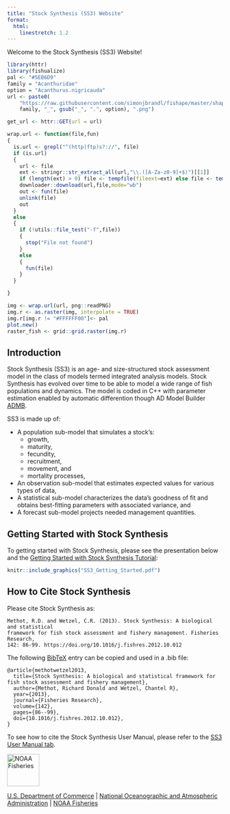 ```yaml
---
title: "Stock Synthesis (SS3) Website"
format: 
  html: 
    linestretch: 1.2
---
```


Welcome to the Stock Synthesis (SS3) Website!

```r
library(httr)
library(fishualize)
pal <- "#5EB6D9"
family = "Acanthuridae"
option = "Acanthurus.nigricauda"
url <- paste0(
    "https://raw.githubusercontent.com/simonjbrandl/fishape/master/shapes/",
    family, "_", gsub("_", ".", option), ".png")

get_url <- httr::GET(url = url)

wrap.url <- function(file,fun)
{
  is.url <- grepl("^(http|ftp)s?://", file)
  if (is.url)
  {
    url <- file
    ext <- stringr::str_extract_all(url,"\\.([A-Za-z0-9]+$)")[[1]]
    if (length(ext) > 0) file <- tempfile(fileext=ext) else file <- tempfile()
    downloader::download(url,file,mode="wb")
    out <- fun(file)
    unlink(file)
    out
  }
  else
  {
    if (!utils::file_test("-f",file))
    {
      stop("File not found")
    }
    else
    {
      fun(file)
    }
  }

}

img <- wrap.url(url, png::readPNG)
img.r <- as.raster(img, interpolate = TRUE)
img.r[img.r != "#FFFFFF00"]<- pal
plot.new()
raster_fish <- grid::grid.raster(img.r)
```

## Introduction

Stock Synthesis (SS3) is an age- and size-structured stock assessment model in the class of models termed integrated analysis models. Stock Synthesis has evolved over time to be able to model a wide range of fish populations and dynamics. The model is coded in C++ with parameter estimation enabled by automatic differention though AD Model Builder [ADMB](https://www.admb-project.org/).

SS3 is made up of:

-   A population sub-model that simulates a stock's:
    -   growth,
    -   maturity,
    -   fecundity,
    -   recruitment,
    -   movement, and
    -   mortality processes,
-   An observation sub-model that estimates expected values for various types of data,
-   A statistical sub-model characterizes the data's goodness of fit and obtains best-fitting parameters with associated variance, and
-   A forecast sub-model projects needed management quantities.

## Getting Started with Stock Synthesis

To getting started with Stock Synthesis, please see the presentation below and the [Getting Started with Stock Synthesis Tutorial](qmds/getting_started_ss3.qmd):

```r
knitr::include_graphics("SS3_Getting_Started.pdf")
```

## How to Cite Stock Synthesis

Please cite Stock Synthesis as:

```         
Methot, R.D. and Wetzel, C.R. (2013). Stock Synthesis: A biological and statistical
framework for fish stock assessment and fishery management. Fisheries Research, 
142: 86-99. https://doi.org/10.1016/j.fishres.2012.10.012
```

The following [BibTeX](http://www.bibtex.org/) entry can be copied and used in a .bib file:

```         
@article{methotwetzel2013,
  title={Stock Synthesis: A biological and statistical framework for fish stock assessment and fishery management},
  author={Methot, Richard Donald and Wetzel, Chantel R},
  year={2013}, 
  journal={Fisheries Research},
  volume={142},
  pages={86--99},
  doi={10.1016/j.fishres.2012.10.012},
}
```

To see how to cite the Stock Synthesis User Manual, please refer to the [SS3 User Manual tab](user_manual.qmd).

<img src="https://raw.githubusercontent.com/nmfs-general-modeling-tools/nmfspalette/main/man/figures/noaa-fisheries-rgb-2line-horizontal-small.png" alt="NOAA Fisheries" height="75"/>

[U.S. Department of Commerce](https://www.commerce.gov/) \| [National Oceanographic and Atmospheric Administration](https://www.noaa.gov) \| [NOAA Fisheries](https://www.fisheries.noaa.gov/)
